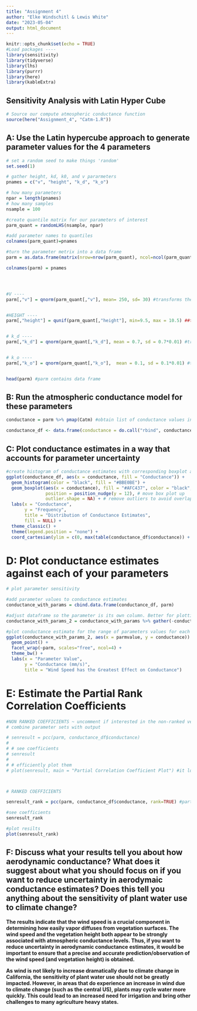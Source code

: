 ```yaml
---
title: "Assignment 4"
author: "Elke Windschitl & Lewis White"
date: "2023-05-04"
output: html_document
---
```


```r
knitr::opts_chunk$set(echo = TRUE)
#Load packages ----
library(sensitivity)
library(tidyverse)
library(lhs)
library(purrr)
library(here)
library(kableExtra)
```

## Sensitivity Analysis with Latin Hyper Cube

```r
# Source our compute atmospheric conductance function
source(here("Assignment_4", "Catm-1.R"))
```

## A: Use the Latin hypercube approach to generate parameter values for the 4 parameters

```r
# set a random seed to make things 'random'
set.seed(1)

# gather height, kd, k0, and v pararmeters
pnames = c("v", "height", "k_d", "k_o")

# how many parameters
npar = length(pnames)
# how many samples 
nsample = 100

#create quantile matrix for our parameters of interest
parm_quant = randomLHS(nsample, npar)

#add parameter names to quantiles
colnames(parm_quant)=pnames
```

```r
#turn the parameter metrix into a data frame
parm = as.data.frame(matrix(nrow=nrow(parm_quant), ncol=ncol(parm_quant)))

colnames(parm) = pnames




#V ---- 
parm[,"v"] = qnorm(parm_quant[,"v"], mean= 250, sd= 30) #transforms the estimated values of a parameter called "v" from a quantile scale to a NORMAL scale


#HEIGHT ----
parm[,"height"] = qunif(parm_quant[,"height"], min=9.5, max = 10.5) ##transforms the estimated values of a parameter called "v" from a quantile scale to a UNIFORM scale


# k_d ----
parm[,"k_d"] = qnorm(parm_quant[,"k_d"], mean = 0.7, sd = 0.7*0.01) #transforms the estimated values of a parameter called "v" from a quantile scale to a NORMAL scale


# k_o ----
parm[,"k_o"] = qnorm(parm_quant[,"k_o"],  mean = 0.1, sd = 0.1*0.01) #transforms the estimated values of a parameter called "v" from a quantile scale to a NORMAL scale


head(parm) #parm contains data frame 
```

## B: Run the atmospheric conductance model for these parameters


```r
conductance = parm %>% pmap(Catm) #obtain list of conductance values in mm/s

conductance_df <- data.frame(conductance = do.call("rbind", conductance)) #turn the list into a dataframe with 1 column
```

## C: Plot conductance estimates in a way that accounts for parameter uncertainty

```r
#create histogram of conductance estimates with corresponding boxplot above. 
ggplot(conductance_df, aes(x = conductance, fill = "Conductance")) +
  geom_histogram(color = "black", fill = "#BBE0BE") +
  geom_boxplot(aes(x = conductance), fill = "#AFC437", color = "black", width = 0.2, alpha = 0.8,
               position = position_nudge(y = 12), # move box plot up
               outlier.shape = NA) + # remove outliers to avoid overlap
  labs(x = "Conductance", 
       y = "Frequency", 
       title = "Distribution of Conductance Estimates",
       fill = NULL) +
  theme_classic() +
  theme(legend.position = "none") +
  coord_cartesian(ylim = c(0, max(table(conductance_df$conductance)) + 11)) # adjust y axis limit

```
 
# D: Plot conductance estimates against each of your parameters

```r
# plot parameter sensitivity

#add parameter values to conductance estimates
conductance_with_params = cbind.data.frame(conductance_df, parm)

#adjust dataframe so the parameter is its own column. Better for plotting. 
conductance_with_params_2 = conductance_with_params %>% gather(-conductance, key="parm", value="parmvalue")

#plot conductance estimate for the range of parameters values for each param 
ggplot(conductance_with_params_2, aes(x = parmvalue, y = conductance)) +
  geom_point() + 
  facet_wrap(~parm, scales="free", ncol=4) +
  theme_bw() +
  labs(x = "Parameter Value",
       y = "Conductance (mm/s)",
       title = "Wind Speed has the Greatest Effect on Conductance")

```


# E: Estimate the Partial Rank Correlation Coefficients

```r
#NON RANKED COEFFICIENTS ~ uncomment if interested in the non-ranked version
# combine parameter sets with output

# senresult = pcc(parm, conductance_df$conductance)
# 
# # see coefficients
# senresult
# 
# # efficiently plot them
# plot(senresult, main = "Partial Correlation Coefficient Plot") #it looks like you can't change the title when plotting something of class pcc



# RANKED COEFFICIENTS 

senresult_rank = pcc(parm, conductance_df$conductance, rank=TRUE) #partial rank coefs more valuable

#see coefficients 
senresult_rank

#plot resilts 
plot(senresult_rank)

```

## F: Discuss what your results tell you about how aerodynamic conductance? What does it suggest about what you should focus on if you want to reduce uncertainty in aerodymaic conductance estimates? Does this tell you anything about the sensitivity of plant water use to climate change?

**The results indicate that the wind speed is a crucial component in determining how easily vapor diffuses from vegetation surfaces. The wind speed and the vegetation height both appear to be strongly associated with atmospheric conductance levels. Thus, if you want to reduce uncertainty in aerodynamic conductance estimates, it would be important to ensure that a precise and accurate prediction/observation of the wind speed (and vegetation height) is obtained.**

**As wind is not likely to increase dramatically due to climate change in California, the sensitivity of plant water use should not be greatly impacted. However, in areas that do experience an increase in wind due to climate change (such as the central US), plants may cycle water more quickly. This could lead to an increased need for irrigation and bring other challenges to many agriculture heavy states.**

